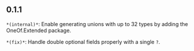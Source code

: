 ## 0.1.1
`*(internal)*`: Enable generating unions with up to 32 types by adding the OneOf.Extended package.

`*(fix)*`: Handle double optional fields properly with a single `?`.


